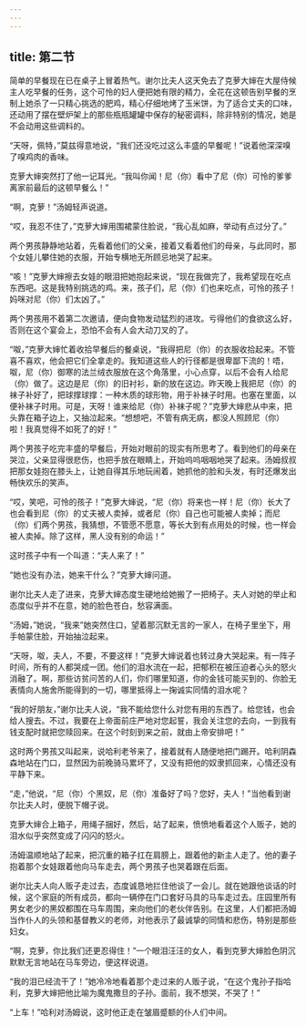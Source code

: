 ```yaml
---
---
---
```

title: 第二节
---




简单的早餐现在已在桌子上冒着热气。谢尔比夫人这天免去了克萝大婶在大屋侍候主人吃早餐的任务，这个可怜的妇人便把她有限的精力，全花在这顿告别早餐的烹制上她杀了一只精心挑选的肥鸡，精心仔细地烤了玉米饼，为了适合丈夫的口味，还动用了摆在壁炉架上的那些瓶瓶罐罐中保存的秘密调料，除非特别的情况，她是不会动用这些调料的。

“天呀，佩特，”莫兹得意地说，“我们还没吃过这么丰盛的早餐呢！”说着他深深嗅了嗅鸡肉的香味。

克萝大婶突然打了他一记耳光。“我叫你闻！尼（你）看中了尼（你）可怜的爹爹离家前最后的这顿早餐么！”

“啊，克萝！”汤姆轻声说道。

“哎，我忍不住了，”克萝大婶用围裙蒙住脸说，“我心乱如麻，举动有点过分了。”

两个男孩静静地站着，先看着他们的父亲，接着又看着他们的母亲，与此同时，那个女娃儿攀住她的衣服，开始专横地无所顾忌地哭了起来。

“咳！”克萝大婶擦去女娃的眼泪把她抱起来说，“现在我做完了，我希望现在吃点东西吧。这是我特别挑选的鸡。来，孩子们，尼（你）们也来吃点，可怜的孩子！妈咪对尼（你）们太凶了。”

两个男孩用不着第二次邀请，便向食物发动猛烈的进攻。亏得他们的食欲这么好，否则在这个宴会上，恐怕不会有人会大动刀叉的了。

“呶，”克萝大婶忙着收拾早餐后的餐桌说，“我得把尼（你）的衣服收拾起来。不管喜不喜欢，他会把它们全拿走的。我知道这些人的行径都是很卑鄙下流的！唔，呶，尼（你）御寒的法兰绒衣服放在这个角落里，小心点穿，以后不会有人给尼（你）做了。这边是尼（你）的旧衬衫，新的放在这边。昨天晚上我把尼（你）的袜子补好了，把球撑球撑：一种木质的球形物，用于补袜子时用。也塞在里面，以便补袜子时用。可是，天呀！谁来给尼（你）补袜子呢？”克萝大婶悲从中来，把头靠在箱子边上，又抽泣起来。“想想吧，不管有病无病，都没人照顾尼（你）啦！我真觉得不如死了的好！”

两个男孩子吃完丰盛的早餐后，开始对眼前的现实有所思考了。看到他们的母亲在哭泣，父亲显得很悲伤，也把手放在眼睛上，开始呜呜咽咽地哭了起来。汤姆叔叔把那女娃抱在膝头上，让她自得其乐地玩闹着，她抓他的脸和头发，有时还爆发出畅快欢乐的笑声。

“哎，笑吧，可怜的孩子！”克萝大婶说，“尼（你）将来也一样！尼（你）长大了也会看到尼（你）的丈夫被人卖掉，或者尼（你）自己也可能被人卖掉；而尼（你）们两个男孩，我猜想，不管愿不愿意，等长大到有点用处的时候，也一样会被人卖掉。除了这样，黑人没有别的命运！”

这时孩子中有一个叫道：“夫人来了！”

“她也没有办法，她来干什么？”克萝大婶问道。

谢尔比夫人走了进来，克萝大婶态度生硬地给她搬了一把椅子。夫人对她的举止和态度似乎并不在意，她的脸色苍白，愁容满面。

“汤姆，”她说，“我来”她突然住口，望着那沉默无言的一家人，在椅子里坐下，用手帕蒙住脸，开始抽泣起来。

“天呀，呶，夫人，不要，不要这样！”克萝大婶说着也转过身大哭起来。有一阵子时间，所有的人都哭成一团。他们的泪水流在一起，把郁积在被压迫者心头的怒火消融了。啊，那些访贫问苦的人们，你们哪里知道，你的金钱可能买到的、你脸无表情向人施舍所能得到的一切，哪里抵得上一掬诚实同情的泪水呢？

“我的好朋友，”谢尔比夫人说，“我不能给您什么对您有用的东西了。给您钱，也会给人搜去。不过，我要在上帝面前庄严地对您起誓，我会关注您的去向，一到我有钱支配时就把您赎回来。在这个时刻到来之前，就由上帝安排吧！”

这时两个男孩又叫起来，说哈利老爷来了，接着就有人随便地把门踢开。哈利阴森森地站在门口，显然因为前晚骑马累坏了，又没有把他的奴隶抓回来，心情还没有平静下来。

“走，”他说，“尼（你）个黑奴，尼（你）准备好了吗？您好，夫人！”当他看到谢尔比夫人时，便脱下帽子说。

克萝大婶合上箱子，用绳子捆好，然后，站了起来，愤愤地看着这个人贩子，她的泪水似乎突然变成了闪闪的怒火。

汤姆温顺地站了起来，把沉重的箱子扛在肩膀上，跟着他的新主人走了。他的妻子抱着那个女娃跟着他向马车走去，两个男孩子也哭着跟在后面。

谢尔比夫人向人贩子走过去，态度诚恳地拦住他谈了一会儿。就在她跟他谈话的时候，这个家庭的所有成员，都向一辆停在门口套好马具的马车走过去。庄园里所有男女老少的黑奴都围在马车周围，来向他们的老伙伴告别。在这里，人们都把汤姆当作仆人的头领和基督教义的老师，对他表示了最诚挚的同情和悲伤，特别是那些妇女。

“啊，克萝，你比我们还更忍得住！”一个眼泪汪汪的女人，看到克萝大婶脸色阴沉默默无言地站在马车旁边，便这样说道。

“我的泪已经流干了！”她冷冷地看着那个走过来的人贩子说，“在这个鬼孙子指哈利，克萝大婶把他比喻为魔鬼撒旦的子孙。面前，我不想哭，不哭了！”

“上车！”哈利对汤姆说，这时他正走在皱眉蹙额的仆人们中间。